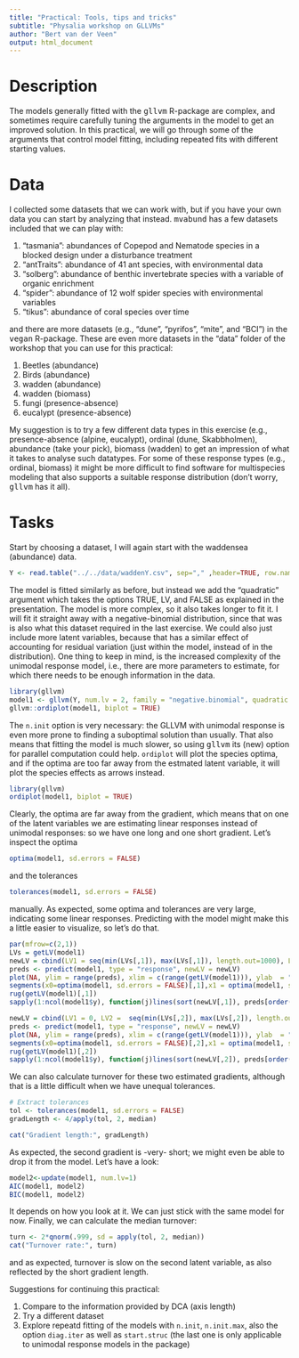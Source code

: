 ```yaml
---
title: "Practical: Tools, tips and tricks"
subtitle: "Physalia workshop on GLLVMs"
author: "Bert van der Veen"
output: html_document
---
```


# Description

The models generally fitted with the <tt>gllvm</tt> R-package are complex, and sometimes require carefully tuning the arguments in the model to get an improved solution. In this practical, we will go through some of the arguments that control model fitting, including repeated fits with different starting values.

# Data

I collected some datasets that we can work with, but if you have your own data you can start by analyzing that instead. <tt>mvabund</tt> has a few datasets included that we can play with:

1. "tasmania": abundances of Copepod and Nematode species in a blocked design under a disturbance treatment
2. "antTraits": abundance of 41 ant species, with environmental data
3. "solberg": abundance of benthic invertebrate species with a variable of organic enrichment
4. "spider": abundance of 12 wolf spider species with environmental variables
5. "tikus":  abundance of coral species over time

and there are more datasets (e.g., "dune", "pyrifos", "mite", and "BCI") in the <tt>vegan</tt> R-package. These are even more datasets in the "data" folder of the workshop that you can use for this practical:

1. Beetles (abundance)
2. Birds (abundance)
3. wadden (abundance)
4. wadden (biomass)
4. fungi (presence-absence)
5. eucalypt (presence-absence)

My suggestion is to try a few different data types in this exercise (e.g., presence-absence (alpine, eucalypt), ordinal (dune, Skabbholmen), abundance (take your pick), biomass (wadden) to get an impression of what it takes to analyse such datatypes. For some of these response types (e.g., ordinal, biomass) it might be more difficult to find software for multispecies modeling that also supports a suitable response distribution (don't worry, <tt>gllvm</tt> has it all).

# Tasks

Start by choosing a dataset, I will again start with the waddensea (abundance) data.

```r
Y <- read.table("../../data/waddenY.csv", sep="," ,header=TRUE, row.names = 2)[,-1]
```

The model is fitted similarly as before, but instead we add the "quadratic" argument which takes the options TRUE, LV, and FALSE as explained in the presentation. The model is more complex, so it also takes longer to fit it. I will fit it straight away with a negative-binomial distribution, since that was is also what this dataset required in the last exercise. We could also just include more latent variables, because that has a similar effect of accounting for residual variation (just within the model, instead of in the distribution). One thing to keep in mind, is the increased complexity of the unimodal response model, i.e., there are more parameters to estimate, for which there needs to be enough information in the data. 

```r
library(gllvm)
model1 <- gllvm(Y, num.lv = 2, family = "negative.binomial", quadratic = TRUE, n.init = 3)
gllvm::ordiplot(model1, biplot = TRUE)
```

The `n.init` option is very necessary: the GLLVM with unimodal response is even more prone to finding a suboptimal solution than usually. That also means that fitting the model is much slower, so using <tt> gllvm</tt> its (new) option for parallel computation could help. `ordiplot` will plot the species optima, and if the optima are too far away from the estmated latent variable, it will plot the species effects as arrows instead.

```r
library(gllvm)
ordiplot(model1, biplot = TRUE)
```

Clearly, the optima are far away from the gradient, which means that on one of the latent variables we are estimating linear responses instead of unimodal responses: so we have one long and one short gradient. Let's inspect the optima

```r
optima(model1, sd.errors = FALSE)
```

and the tolerances

```r
tolerances(model1, sd.errors = FALSE)
```

manually. As expected, some optima and tolerances are very large, indicating some linear responses. Predicting with the model might make this a little easier to visualize, so let's do that.

```r
par(mfrow=c(2,1))
LVs = getLV(model1)
newLV = cbind(LV1 = seq(min(LVs[,1]), max(LVs[,1]), length.out=1000), LV2 = 0)
preds <- predict(model1, type = "response", newLV = newLV)
plot(NA, ylim = range(preds), xlim = c(range(getLV(model1))), ylab  = "Predicted response", xlab = "LV1")
segments(x0=optima(model1, sd.errors = FALSE)[,1],x1 = optima(model1, sd.errors = FALSE)[,1], y0 = rep(0, ncol(model1$y)), y1 = apply(preds,2,max), col = "red", lty = "dashed", lwd = 2)
rug(getLV(model1)[,1])
sapply(1:ncol(model1$y), function(j)lines(sort(newLV[,1]), preds[order(newLV[,1]),j], lwd = 2))

newLV = cbind(LV1 = 0, LV2 =  seq(min(LVs[,2]), max(LVs[,2]), length.out=1000))
preds <- predict(model1, type = "response", newLV = newLV)
plot(NA, ylim = range(preds), xlim = c(range(getLV(model1))), ylab  = "Predicted response", xlab = "LV2")
segments(x0=optima(model1, sd.errors = FALSE)[,2],x1 = optima(model1, sd.errors = FALSE)[,2], y0 = rep(0, ncol(model1$y)), y1 = apply(preds,2,max), col = "red", lty = "dashed", lwd = 2)
rug(getLV(model1)[,2])
sapply(1:ncol(model1$y), function(j)lines(sort(newLV[,2]), preds[order(newLV[,2]),j], lwd = 2))
```

We can also calculate turnover for these two estimated gradients, although that is a little difficult when we have unequal tolerances.

```r
# Extract tolerances
tol <- tolerances(model1, sd.errors = FALSE)
gradLength <- 4/apply(tol, 2, median)
```

```r
cat("Gradient length:", gradLength)
```

As expected, the second gradient is -very- short; we might even be able to drop it from the model. Let's have a look:

```r
model2<-update(model1, num.lv=1)
AIC(model1, model2)
BIC(model1, model2)
```

It depends on how you look at it. We can just stick with the same model for now. Finally, we can calculate the median turnover:

```r
turn <- 2*qnorm(.999, sd = apply(tol, 2, median))
cat("Turnover rate:", turn)
```

and as expected, turnover is slow on the second latent variable, as also reflected by the short gradient length.

Suggestions for continuing this practical:

1) Compare to the information provided by DCA (axis length)
2) Try a different dataset
3) Explore repeatd fitting of the models with `n.init`, `n.init.max`, also the option `diag.iter` as well as `start.struc` (the last one is only applicable to unimodal response models in the package)
